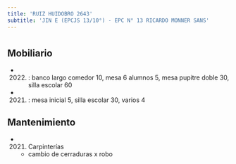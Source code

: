 ```yaml
---
title: 'RUIZ HUIDOBRO 2643'
subtitle: 'JIN E (EPCJS 13/10°) - EPC N° 13 RICARDO MONNER SANS'
---
```


#


## Mobiliario

*  (2022) : banco largo comedor 10, mesa 6 alumnos 5, mesa pupitre doble 30, silla escolar 60 

*  (2021) : mesa inicial 5, silla escolar 30, varios 4 





## Mantenimiento

*  (2021) Carpinterías 
    + cambio de cerraduras x robo



